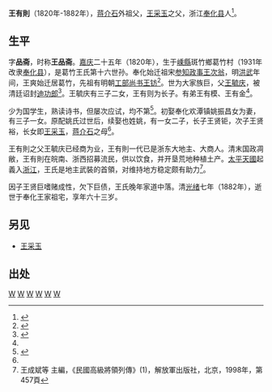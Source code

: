 '''王有則'''（1820年-1882年），[[蒋介石|蒋介石]]外祖父，[[王采玉|王采玉]]之父，浙江[[奉化县|奉化县]]人<ref name="王有則">{{cite web |url=http://wap.book.ifeng.com/book/ts/chapter.wml?vt=2&mid=8CQYr9&x=0&bid=13197&cid=1371304&p=1&ws=1500 |title=蒋介石一家人从溪口·南京到台北（全本） |publisher=凤凰读书 |accessdate=2014-10-12 |archive-date=2014-10-17 |archive-url=https://web.archive.org/web/20141017144413/http://wap.book.ifeng.com/book/ts/chapter.wml?vt=2&mid=8CQYr9&x=0&bid=13197&cid=1371304&p=1&ws=1500 |dead-url=no }}</ref>。

==生平==
字'''品斋'''，时称'''王品斋'''。[[嘉庆|嘉庆]]二十五年（1820年），生于[[嵊縣|嵊縣]]斑竹鄉葛竹村（1931年改隶[[奉化县|奉化县]]），是葛竹王氏第十六世孙。奉化始迁祖宋[[参知政事|参知政事]][[王次翁|王次翁]]，明[[洪武|洪武]]年间，王爽始迁居葛竹，先祖有明朝[[工部尚书|工部尚书]][[王钫|王钫]]<ref>{{cite web|url=http://newspaper.fhnews.com.cn/20110902/7/content_1.htm|title=浦口王与王次翁|publisher=奉化日報|date=2011年9月2日|deadurl=yes|archiveurl=https://web.archive.org/web/20141017052116/http://newspaper.fhnews.com.cn/20110902/7/content_1.htm|archivedate=2014年10月17日}}</ref>。世为大家族巨，父[[王毓庆|王毓庆]]，被清廷诏封[[宣教郎|迪功郎]]<ref>{{cite web |url=http://www1.fhnews.com.cn/gb/node2/node6/node86/node90/userobject1ai535.html |title=争强好胜的生母：王采玉 |publisher=奉化新闻网 |date=2006年11月6日 |deadurl=yes |archiveurl=https://web.archive.org/web/20160304142345/http://www1.fhnews.com.cn/gb/node2/node6/node86/node90/userobject1ai535.html |archivedate=2016年3月4日 }}</ref>。王毓庆有三子二女，王有则为长子。有弟王有模、王有金<ref name="王有則"/>。

少为国学生，熟读诗书，但屡次应试，均不第<ref >{{cite web |url=http://book.sina.com.cn/nzt/history/his/jjsxkdch/16.shtml |title=开明母亲王采玉(1) |publisher=新浪读书 |date=2007年5月31日 |accessdate=2014年10月12日 |archive-date=2014年10月19日 |archive-url=https://web.archive.org/web/20141019015218/http://book.sina.com.cn/nzt/history/his/jjsxkdch/16.shtml |dead-url=no }}</ref>。初娶奉化欢潭镇姚振昌女为妻，有三子一女。原配姚氏过世后，续娶也姓姚，有一女二子，长子王贤钜，次子王贤裕，长女即[[王采玉|王采玉]]，[[蒋介石|蒋介石]]之母<ref name="王有則"/>。

王有則之父王毓庆已经商为业，王有則一代已是浙东大地主、大商人。清末国政凋敝，王有則在皖南、浙西招募流民，供以饮食，并开垦荒地种植土产。[[太平天國|太平天國]]起義入[[浙江|浙江]]，王氏是地主武裝的首領，对维持地方稳定颇有助力<ref name="列傳(1)，第457頁">王成斌等 主編，《民國高級將領列傳》(1)，解放軍出版社，北京，1998年，第457頁</ref>。

因子王贤巨嗜赌成性，欠下巨债，王氏晚年家道中落。清[[光绪|光绪]]七年（1882年），逝世于奉化王家祖宅，享年六十三岁。

==另见==
* [[王采玉|王采玉]]

==出处==
{{reflist}}

[[Category:1820年出生|W]]
[[Category:1882年逝世|W]]
[[Category:奉化人|W]]
[[Category:清朝商人|W]]
[[Category:宁波商帮|W]]
[[Category:蒋氏家族|W]]